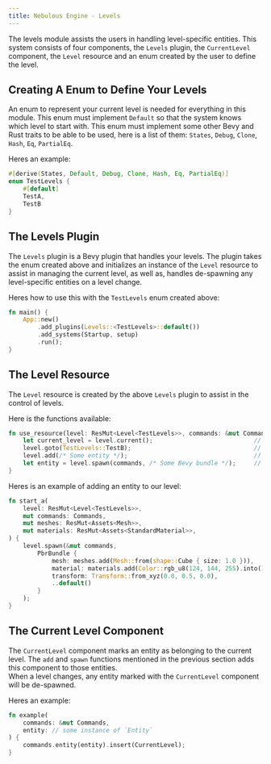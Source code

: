 ```yaml
---
title: Nebulous Engine - Levels
---
```

The levels module assists the users in handling level-specific entities.  This system consists of four components, the `Levels` plugin, the `CurrentLevel` component, the `Level` resource and an enum created by the user to define the level.

## Creating A Enum to Define Your Levels
An enum to represent your current level is needed for everything in this module.  This enum must implement `Default` so that the system knows which level to start with.
This enum must implement some other Bevy and Rust traits to be able to be used, here is a list of them: `States`, `Debug`, `Clone`, `Hash`, `Eq`, `PartialEq`.

Heres an example:
```rust
#[derive(States, Default, Debug, Clone, Hash, Eq, PartialEq)]
enum TestLevels {
    #[default]
    TestA,
    TestB
}
```

## The Levels Plugin
The `Levels` plugin is a Bevy plugin that handles your levels.  The plugin takes the enum created above and initializes an instance of the `Level` resource to assist in managing the current level, as well as, handles de-spawning any level-specific entities on a level change.

Heres how to use this with the `TestLevels` enum created above:
```rust
fn main() {
    App::new()
        .add_plugins(Levels::<TestLevels>::default())
        .add_systems(Startup, setup)
        .run();
}
```

## The Level Resource
The `Level` resource is created by the above `Levels` plugin to assist in the control of levels.

Here is the functions available:
```rust
fn use_resource(level: ResMut<Level<TestLevels>>, commands: &mut Commands) {
    let current_level = level.current();                            // Gets the current level.
    level.goto(TestLevels::TestB);                                  // Tells the `Levels` plugin to proceed to this level.
    level.add(/* Some entity */);                                   // Adds an entity to the current level.
    let entity = level.spawn(commands, /* Some Bevy bundle */);     // Spawns an entity to the current level using the given bundle.
}
```

Heres is an example of adding an entity to our level:
```rust
fn start_a(
    level: ResMut<Level<TestLevels>>,
    mut commands: Commands,
    mut meshes: ResMut<Assets<Mesh>>,
    mut materials: ResMut<Assets<StandardMaterial>>,
) {
    level.spawn(&mut commands, 
        PbrBundle {
            mesh: meshes.add(Mesh::from(shape::Cube { size: 1.0 })),
            material: materials.add(Color::rgb_u8(124, 144, 255).into()),
            transform: Transform::from_xyz(0.0, 0.5, 0.0),
            ..default()
        }
    );
}
```

## The Current Level Component
The `CurrentLevel` component marks an entity as belonging to the current level.  The `add` and `spawn` functions mentioned in the previous section adds this component to those entities.  
When a level changes, any entity marked with the `CurrentLevel` component will be de-spawned.

Heres an example:
```rust
fn example(
    commands: &mut Commands,
    entity: // some instance of `Entity`
) {
    commands.entity(entity).insert(CurrentLevel);
}
```
